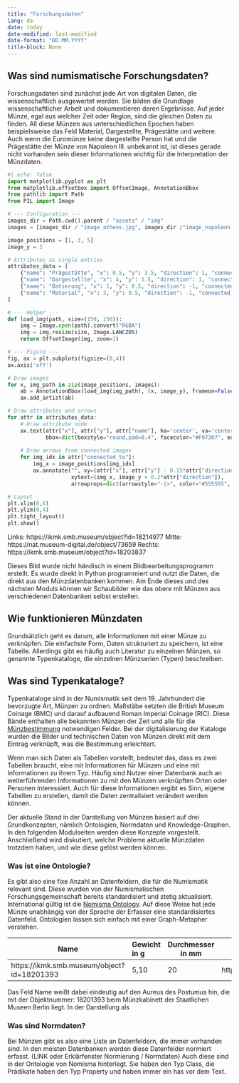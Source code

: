 ```yaml
---
title: "Forschungsdaten"
lang: de
date: today
date-modified: last-modified
date-format: "DD.MM.YYYY"
title-block: None 
---
```


## Was sind numismatische Forschungsdaten?
Forschungsdaten sind zunächst jede Art von digitalen Daten, die wissenschaftlich ausgewertet werden. Sie bilden die Grundlage wissenschaftlicher Arbeit und dokumentieren deren Ergebnisse.
Auf jeder Münze, egal aus welcher Zeit oder Region, sind die gleichen Daten zu finden. All diese Münzen aus unterschiedlichen Epochen haben beispielsweise das Feld Material, Dargestellte, Prägestätte und weitere. Auch wenn die Euromünze keine dargestellte Person hat und die Prägestätte der Münze von Napoleon III. unbekannt ist, ist dieses gerade nicht vorhanden sein dieser Informationen wichtig für die Interpretation der Münzdaten.

```python
#| echo: false
import matplotlib.pyplot as plt
from matplotlib.offsetbox import OffsetImage, AnnotationBbox
from pathlib import Path
from PIL import Image

# --- Configuration ---
images_dir = Path.cwd().parent / "assets" / "img"
images = [images_dir / "image_athens.jpg", images_dir /"image_napoleon.png", images_dir / "image_euro.jpg"]

image_positions = [1, 3, 5]
image_y = 2

# Attributes as single entries
attributes_data = [
    {"name": "Prägestätte", "x": 0.5, "y": 3.5, "direction": 1, "connected_to": [0,2]},
    {"name": "Dargestellte", "x": 4, "y": 3.5, "direction": 1, "connected_to": [0,1]},
    {"name": "Datierung", "x": 1, "y": 0.5, "direction": -1, "connected_to": [0,1,2]},
    {"name": "Material", "x": 3, "y": 0.5, "direction": -1, "connected_to": [1,1,2]}
]

# --- Helper ---
def load_img(path, size=(150, 150)):
    img = Image.open(path).convert("RGBA")
    img = img.resize(size, Image.LANCZOS)
    return OffsetImage(img, zoom=1)

# --- Figure ---
fig, ax = plt.subplots(figsize=(8,4))
ax.axis('off')

# Draw images
for x, img_path in zip(image_positions, images):
    ab = AnnotationBbox(load_img(img_path), (x, image_y), frameon=False)
    ax.add_artist(ab)

# Draw attributes and arrows
for attr in attributes_data:
    # Draw attribute node
    ax.text(attr["x"], attr["y"], attr["name"], ha='center', va='center', fontsize=10,
            bbox=dict(boxstyle="round,pad=0.4", facecolor="#F97307", edgecolor="#555555"))
    
    # Draw arrows from connected images
    for img_idx in attr["connected_to"]:
        img_x = image_positions[img_idx]
        ax.annotate("", xy=(attr["x"], attr["y"] - 0.15*attr["direction"]),
                    xytext=(img_x, image_y + 0.2*attr["direction"]),
                    arrowprops=dict(arrowstyle="-|>", color="#555555", lw=1.2))

# Layout
plt.xlim(0,6)
plt.ylim(0,4)
plt.tight_layout()
plt.show()
```

Links: https://ikmk.smb.museum/object?id=18214977 
Mitte: https://nat.museum-digital.de/object/73659
Rechts: https://ikmk.smb.museum/object?id=18203837



::: {.callout-note}
Dieses Bild wurde nicht händisch in einem Bildbearbeitungsprogramm erstellt. Es wurde direkt in Python programmiert und nutzt die Daten, die direkt aus den Münzdatenbanken kommen. Am Ende dieses und des nächsten Moduls können wir Schaubilder wie das obere mit Münzen aus verschiedenen Datenbanken selbst erstellen. 
:::

## Wie funktionieren Münzdaten

Grundsätzlich geht es darum, alle Informationen mit einer Münze zu verknüpfen. Die einfachste Form, Daten strukturiert zu speichern, ist eine Tabelle. Allerdings gibt es häufig auch Literatur zu einzelnen Münzen, so genannte Typenkataloge, die einzelnen Münzserien (Typen) beschreiben. 

::: {.callout-note collapse="true"}
## Was sind Typenkataloge?
Typenkataloge sind in der Numismatik seit dem 19. Jahrhundert die bevorzugte Art, Münzen zu ordnen. Maßstäbe setzten die British Museum Coinage (BMC) und darauf aufbauend Roman Imperial Coinage (RIC). Diese Bände enthalten alle bekannten Münzen der Zeit und alle für die [Münzbestimmung](https://pecunia.zaw.uni-heidelberg.de/NumiScience/muenzbestimmung) notwendigen Felder. Bei der digitalisierung der Kataloge wurden die Bilder und technischen Daten von Münzen direkt mit dem Eintrag verknüpft, was die Bestimmung erleichtert.
:::

Wenn man sich Daten als Tabellen vorstellt, bedeutet das, dass es zwei Tabellen braucht, eine mit Informationen für Münzen und eine mit Informationen zu ihrem Typ. Häufig sind Nutzer einer Datenbank auch an weiterführenden Informationen zu mit den Münzen verknüpften Orten oder Personen interessiert. Auch für diese Informationen ergibt es Sinn, eigene Tabellen zu erstellen, damit die Daten zentralisiert verändert werden können.

Der aktuelle Stand in der Darstellung von Münzen basiert auf drei Grundkonzepten, nämlich Ontologien, Normdaten und Knowledge-Graphen. In den folgenden Modulseiten werden diese Konzepte vorgestellt. Anschließend wird diskutiert, welche Probleme aktuelle Münzdaten trotzdem haben, und wie diese gelöst werden können.


### Was ist eine Ontologie?
Es gibt also eine fixe Anzahl an Datenfeldern, die für die Numismatik relevant sind. Diese wurden von der Numismatischen Forschungsgemeinschaft bereits standardisiert und stetig aktualisiert. International gültig ist die [Nomisma Ontology](http://www.nomisma.org/ontology). Auf diese Weise hat jede Münze unabhängig von der Sprache der Erfasser eine standardisiertes Datenfeld. Ontologien lassen sich einfach mit einer Graph-Metapher verstehen.

| Name | Gewicht in g | Durchmesser in mm | Webportal
|---------|:-----|-----|-----|
| https://ikmk.smb.museum/object?id=18201393      | 5,10    | 20  | http://numismatics.org/ocre/id/ric.5.post.29 |


Das Feld Name weißt dabei eindeutig auf den Aureus des Postumus hin, die mit der Objektnummer: 18201393 beim Münzkabinett der Staatlichen Museen Berlin liegt. In der Darstellung als 


### Was sind Normdaten?

Bei Münzen gibt es also eine Liste an Datenfeldern, die immer vorhanden sind. In den meisten Datenbanken werden diese Datenfelder normiert erfasst. (LINK oder Erklärfenster Normierung / Normdaten) Auch diese sind in der Ontologie von Nomisma hinterlegt. Sie haben den Typ Class, die Prädikate haben den Typ Property und haben immer ein has vor dem Text. 
